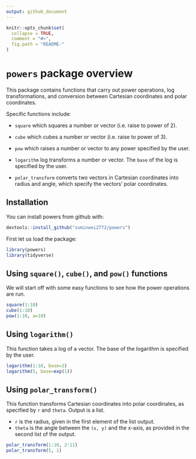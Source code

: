 ```yaml
---
output: github_document
---
```


<!-- README.md is generated from README.Rmd. Please edit that file -->

```r
knitr::opts_chunk$set(
  collapse = TRUE,
  comment = "#>",
  fig.path = "README-"
)
```


# `powers` package overview

This package contains functions that carry out power operations, log transformations, and conversion between Cartesian coordinates and polar coordinates.

Specific functions include:

  * `square` which squares a number or vector (i.e. raise to power of 2).

  * `cube` which cubes a number or vector (i.e. raise to power of 3).

  * `pow` which raises a number or vector to any power specified by the user.

  * `logarithm` log transforms a number or vector. The `base` of the log is specified by the user.

  * `polar_transform` converts two vectors in Cartesian coordinates into radius and angle, which specify the vectors' polar coordinates.
  
## Installation

You can install powers from github with:

```r
devtools::install_github("suminwei2772/powers")
```


First let us load the package:
```r
library(powers)
library(tidyverse)
```

## Using `square()`, `cube()`, and `pow()` functions

We will start off with some easy functions to see how the power operations are run.

```r
square(1:10)
cube(1:10)
pow(1:10, a=10)
```


## Using `logarithm()`

This function takes a log of a vector. The base of the logarithm is specified by the user.

```r
logarithm(1:10, base=2)
logarithm(5, base=exp(1))
```


## Using `polar_transform()`

This function transforms Cartesian coordinates into polar coordinates, as specified by `r` and `theta`. Output is a list.
  
  * `r` is the radius, given in the first element of the list output.
  * `theta` is the angle between the `(x, y)` and the x-axis, as provided in the second list of the output.
  
```r
polar_transform(1:10, 2:11)
polar_transform(5, 1)
```


